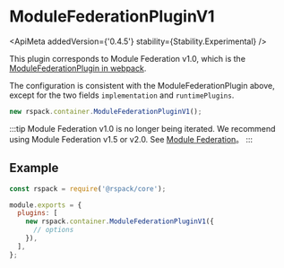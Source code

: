 
# ModuleFederationPluginV1

<ApiMeta addedVersion={'0.4.5'} stability={Stability.Experimental} />

This plugin corresponds to Module Federation v1.0, which is the [ModuleFederationPlugin in webpack](https://webpack.js.org/plugins/module-federation-plugin/).

The configuration is consistent with the ModuleFederationPlugin above, except for the two fields `implementation` and `runtimePlugins`.

```js
new rspack.container.ModuleFederationPluginV1();
```

:::tip
Module Federation v1.0 is no longer being iterated. We recommend using Module Federation v1.5 or v2.0. See [Module Federation](/guide/features/module-federation)。
:::

## Example

```js title="rspack.config.js"
const rspack = require('@rspack/core');

module.exports = {
  plugins: [
    new rspack.container.ModuleFederationPluginV1({
      // options
    }),
  ],
};
```
